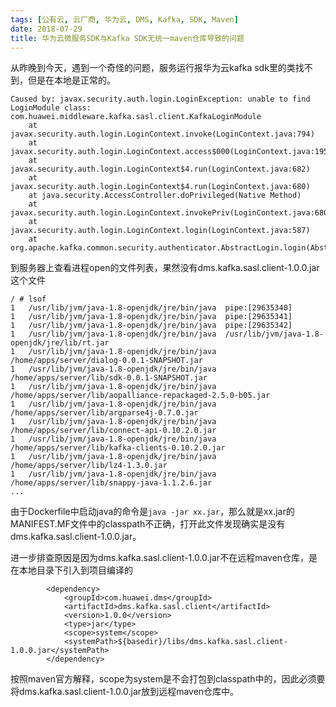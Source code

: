 ```yaml
---
tags: [公有云, 云厂商, 华为云, DMS, Kafka, SDK, Maven]
date: 2018-07-29
title: 华为云微服务SDK与Kafka SDK无统一maven仓库导致的问题
---
```


从昨晚到今天，遇到一个奇怪的问题，服务运行报华为云kafka sdk里的类找不到，但是在本地是正常的。

```
Caused by: javax.security.auth.login.LoginException: unable to find LoginModule class: com.huawei.middleware.kafka.sasl.client.KafkaLoginModule
	at javax.security.auth.login.LoginContext.invoke(LoginContext.java:794)
	at javax.security.auth.login.LoginContext.access$000(LoginContext.java:195)
	at javax.security.auth.login.LoginContext$4.run(LoginContext.java:682)
	at javax.security.auth.login.LoginContext$4.run(LoginContext.java:680)
	at java.security.AccessController.doPrivileged(Native Method)
	at javax.security.auth.login.LoginContext.invokePriv(LoginContext.java:680)
	at javax.security.auth.login.LoginContext.login(LoginContext.java:587)
	at org.apache.kafka.common.security.authenticator.AbstractLogin.login(AbstractLogin.java:58)
```

到服务器上查看进程open的文件列表，果然没有dms.kafka.sasl.client-1.0.0.jar这个文件

```
/ # lsof
1	/usr/lib/jvm/java-1.8-openjdk/jre/bin/java	pipe:[29635340]
1	/usr/lib/jvm/java-1.8-openjdk/jre/bin/java	pipe:[29635341]
1	/usr/lib/jvm/java-1.8-openjdk/jre/bin/java	pipe:[29635342]
1	/usr/lib/jvm/java-1.8-openjdk/jre/bin/java	/usr/lib/jvm/java-1.8-openjdk/jre/lib/rt.jar
1	/usr/lib/jvm/java-1.8-openjdk/jre/bin/java	/home/apps/server/dialog-0.0.1-SNAPSHOT.jar
1	/usr/lib/jvm/java-1.8-openjdk/jre/bin/java	/home/apps/server/lib/sdk-0.0.1-SNAPSHOT.jar
1	/usr/lib/jvm/java-1.8-openjdk/jre/bin/java	/home/apps/server/lib/aopalliance-repackaged-2.5.0-b05.jar
1	/usr/lib/jvm/java-1.8-openjdk/jre/bin/java	/home/apps/server/lib/argparse4j-0.7.0.jar
1	/usr/lib/jvm/java-1.8-openjdk/jre/bin/java	/home/apps/server/lib/connect-api-0.10.2.0.jar
1	/usr/lib/jvm/java-1.8-openjdk/jre/bin/java	/home/apps/server/lib/kafka-clients-0.10.2.0.jar
1	/usr/lib/jvm/java-1.8-openjdk/jre/bin/java	/home/apps/server/lib/lz4-1.3.0.jar
1	/usr/lib/jvm/java-1.8-openjdk/jre/bin/java	/home/apps/server/lib/snappy-java-1.1.2.6.jar
...
```

由于Dockerfile中启动java的命令是`java -jar xx.jar`，那么就是xx.jar的MANIFEST.MF文件中的classpath不正确，打开此文件发现确实是没有dms.kafka.sasl.client-1.0.0.jar。

进一步排查原因是因为dms.kafka.sasl.client-1.0.0.jar不在远程maven仓库，是在本地目录下引入到项目编译的

```
        <dependency>
            <groupId>com.huawei.dms</groupId>
            <artifactId>dms.kafka.sasl.client</artifactId>
            <version>1.0.0</version>
            <type>jar</type>
            <scope>system</scope>
            <systemPath>${basedir}/libs/dms.kafka.sasl.client-1.0.0.jar</systemPath>
        </dependency>
```

按照maven官方解释，scope为system是不会打包到classpath中的，因此必须要将dms.kafka.sasl.client-1.0.0.jar放到远程maven仓库中。
